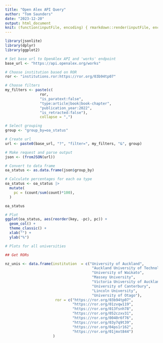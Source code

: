 ```yaml
---
title: "Open Alex API Query"
author: "Tom Saunders"
date: "2023-12-20"
output: html_document
knit: (function(inputFile, encoding) { rmarkdown::render(inputFile, encoding = encoding, output_file = file.path(dirname(inputFile), 'index.html')) })
---
```


```r
library(jsonlite)
library(dplyr)
library(ggplot2)
```

```r
# Set base url to OpenAlex API and 'works' endpoint
base_url <- "https://api.openalex.org/works"

# Choose institution based on ROR
ror <- "institutions.ror:https://ror.org/03b94tp07"

# Choose filters
my_filters <- paste(c(
                ror, 
                "is_paratext:false",
                "type:article|book|book-chapter",
                "publication_year:2022",
                "is_retracted:false"), 
                collapse = ",")

# Select grouping
group <- "group_by=oa_status"

# Create url
url <- paste0(base_url, "?", "filter=", my_filters, "&", group)

# Make request and parse output
json <- (fromJSON(url)) 

# Convert to data frame
oa_status <- as.data.frame(json$group_by)

# Calculate percentages for each oa type
oa_status <- oa_status |> 
  mutate(
    pc = (count/sum(count)*100),
  )

oa_status
```

```r
# Plot
ggplot(oa_status, aes(reorder(key, -pc), pc)) +
  geom_col() +
  theme_classic() +
  xlab("") +
  ylab("%")
```

```r
# Plots for all universities

## Get RORs

nz_unis <- data.frame(institution  = c("University of Auckland",
                                        "Auckland University of Technology",
                                        "University of Waikato",
                                        "Massey University",
                                        "Victoria University of Auckland",
                                        "University of Canterbury",
                                        "Lincoln University",
                                        "University of Otago"),
                       ror = c("https://ror.org/03b94tp07",
                               "https://ror.org/01zvqw119",
                               "https://ror.org/013fsnh78",
                               "https://ror.org/052czxv31",
                               "https://ror.org/0040r6f76",
                               "https://ror.org/03y7q9t39",
                               "https://ror.org/04ps1r162",
                               "https://ror.org/01jmxt844")
                      )


```

